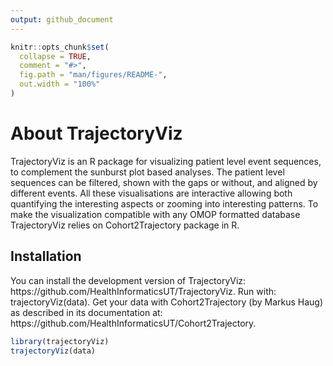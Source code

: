 ```yaml
---
output: github_document
---
```


```r
knitr::opts_chunk$set(
  collapse = TRUE,
  comment = "#>",
  fig.path = "man/figures/README-",
  out.width = "100%"
)
```

# About TrajectoryViz

TrajectoryViz is an R package for visualizing patient level event sequences, to complement the sunburst plot based analyses. The patient level sequences can be filtered, shown with the gaps or without, and aligned by different events. All these visualisations are interactive allowing both quantifying the interesting aspects or zooming into interesting patterns. To make the visualization compatible with any OMOP formatted database TrajectoryViz relies on Cohort2Trajectory package in R.   

## Installation

You can install the development version of TrajectoryViz:
https://github.com/HealthInformaticsUT/TrajectoryViz. 
Run with: 
trajectoryViz(data).
Get your data with Cohort2Trajectory (by Markus Haug) as described in its documentation at:
https://github.com/HealthInformaticsUT/Cohort2Trajectory.

``` r
library(trajectoryViz)
trajectoryViz(data)
```



